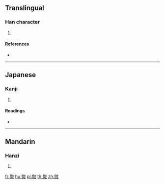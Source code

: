 {{character info/new}}
==Translingual==

===Han character===
{{Han char|rn=9|rad=人|as=10|sn=12|four=|canj=OYTT|ids=⿰亻竝}}

# {{defn|Han|sort=人10}}

====References====
* {{Han ref|kx=0114.051|dkj=00983|dj=0242.070|hdz=10205.050|uh=50A1|ud=20641}}

----

==Japanese==

===Kanji===
{{ja-kanji|grade=|rs=人10}}

# {{defn|lang=ja|sort=人10}}

====Readings====
* {{ja-readings|on=[[へい]] (hei)|kun=[[なみ]] (nami), [[ならべる]] (naraberu), [[ならぶ]] (narabu), [[ならびに]] (narabini)}}

----

==Mandarin==

===Hanzi===
{{cmn-hanzi|pin=[[bìng]] ([[bing4]])|wg=ping<sup>4</sup>}}

# {{defn|lang=cmn|sort=人10}}

[[fr:傡]]
[[hu:傡]]
[[pl:傡]]
[[th:傡]]
[[zh:傡]]
